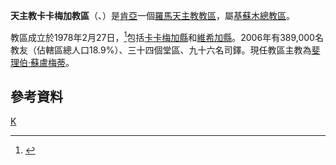 {{Infobox Roman Catholic diocese
|Roman Catholic Diocese of = 天主教卡卡梅加教區
|Latin name of diocese = Dioecesis Kakamegaënsis
|image =
|caption =
|location = [[肯亞|肯亞]]
|territory =卡卡梅加縣、維希加縣
|population = 389,000

|rite = 拉丁禮
|patron =
|province = 基蘇木
|established = 1978年
|cathedral =聖若瑟主教座堂
|co-cathedral =
|leadership = 
|website =
|教宗 =
|metropolitan =
|ordinary = 斐理伯·蘇盧梅蒂
|coadjutor bishop =
|auxiliary =
}}

'''天主教卡卡梅加教區'''（{{lang-la|Dioecesis Kakamegaënsis}}、{{lang-sw|Jimbo Katoliki Kakamega}}）是[[肯亞|肯亞]]一個[[羅馬天主教|羅馬天主教]][[教區|教區]]，屬[[天主教基蘇木總教區|基蘇木總教區]]。

教區成立於1978年2月27日，<ref>{{cite journal
|journal=[[宗座公報|宗座公報]]
|publisher=梵蒂岡出版社
|date=1978年
|volume=70
|title=''Properamus et gestimus''
|page=278
|url=http://www.vatican.va/archive/aas/documents/AAS%2018%20%5B1926%5D%20-%20ocr.pdf
|access-date=2014-03-12
|archive-date=2010-03-27
|archive-url=https://web.archive.org/web/20100327071027/http://www.vatican.va/archive/aas/documents/AAS%2018%20%5B1926%5D%20-%20ocr.pdf
|dead-url=no
}}</ref>包括[[卡卡梅加縣|卡卡梅加縣]]和[[維希加縣|維希加縣]]。2006年有389,000名教友（佔轄區總人口18.9%）、三十四個堂區、九十六名司鐸。現任教區主教為[[斐理伯·蘇盧梅蒂|斐理伯·蘇盧梅蒂]]。
==參考資料==
{{reflist}}
{{肯雅天主教教區}}
[[Category:肯亞天主教教區|K]]